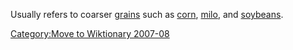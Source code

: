[[Category:Move to Wiktionary 2007-08]]

Usually refers to coarser [[grains]] such as [[corn]], [[milo]], and [[soybeans]].